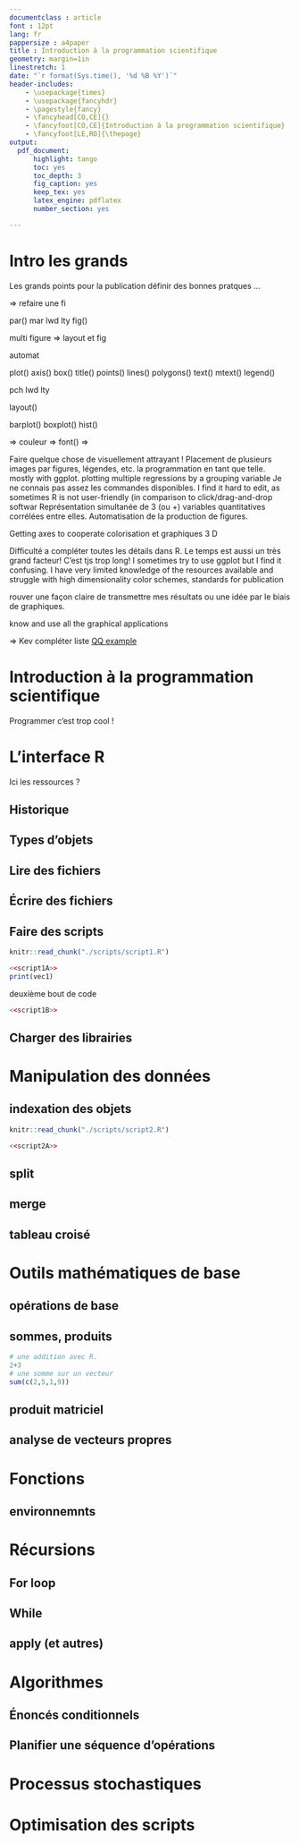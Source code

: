 ```yaml
---
documentclass : article
font : 12pt
lang: fr
pappersize : a4paper
title : Introduction à la programmation scientifique
geometry: margin=1in
linestretch: 1
date: "`r format(Sys.time(), '%d %B %Y')`"
header-includes:
    - \usepackage{times}
    - \usepackage{fancyhdr}
    - \pagestyle{fancy}
    - \fancyhead[CO,CE]{}
    - \fancyfoot[CO,CE]{Introduction à la programmation scientifique}
    - \fancyfoot[LE,RO]{\thepage}
output:
  pdf_document:
      highlight: tango
      toc: yes
      toc_depth: 3
      fig_caption: yes
      keep_tex: yes
      latex_engine: pdflatex
      number_section: yes  

---
```



# Intro les grands





Les grands points pour la publication
définir des bonnes pratques ...

=> refaire une fi

par()
  mar
  lwd
  lty
  fig()

multi figure => layout et fig

automat

plot()
axis()
box()
title()
points()
lines()
polygons()
text()
mtext()
legend()




pch
lwd
lty


layout()

barplot()
boxplot()
hist()


=> couleur
=> font()
=> 




Faire quelque chose de visuellement attrayant !
Placement de plusieurs images par figures, légendes, etc.
 la programmation en tant que telle.
 mostly with ggplot. plotting multiple regressions by a grouping variable
 Je ne connais pas assez les commandes disponibles.
I find it hard to edit, as sometimes R is not user-friendly (in comparison to click/drag-and-drop softwar
  Représentation simultanée de 3 (ou +) variables quantitatives corrélées entre elles. Automatisation de la production de figures.

Getting axes to cooperate
colorisation et graphiques 3 D

 Difficulté a compléter toutes les détails dans R. Le temps est aussi un très grand facteur! C'est tjs trop long!
I sometimes try to use ggplot but I find it confusing.
 I have very limited knowledge of the resources available and struggle with high dimensionality
 color schemes, standards for publication

 rouver une façon claire de transmettre mes résultats ou une idée par le biais de graphiques.


 know and use all the graphical applications

=> Kev compléter liste
 [QQ example](http://kevincazelles.fr/rgraphics/2015/12/04/r-and-graphics.html)



\newpage

#  Introduction à la programmation scientifique

Programmer c'est trop cool !





\newpage

# L'interface R

Ici les ressources ?

## Historique

## Types d'objets

## Lire des fichiers

## Écrire des fichiers

## Faire des scripts

```r
knitr::read_chunk("./scripts/script1.R")
```

```r
<<script1A>>
print(vec1)
```

deuxième bout de code

```r
<<script1B>>
```



## Charger des librairies






\newpage

#  Manipulation des données

## indexation des objets

```r
knitr::read_chunk("./scripts/script2.R")
```

```r
<<script2A>>
```



## split

## merge

## tableau croisé







\newpage

# Outils mathématiques de base

## opérations de base

## sommes, produits

```r
# une addition avec R.
2+3
# une somme sur un vecteur
sum(c(2,5,1,9))
```

## produit matriciel

## analyse de vecteurs propres






\newpage

# Fonctions

## environnemnts









\newpage

# Récursions

## For loop

## While

## apply (et autres)












\newpage

# Algorithmes

## Énoncés conditionnels

## Planifier une séquence d'opérations




\newpage

# Processus stochastiques






\newpage

# Optimisation des scripts
